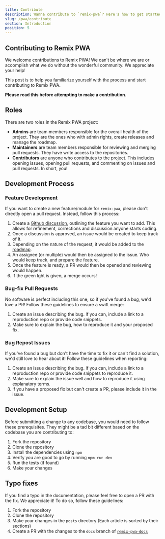 ```yaml
---
title: Contribute
description: Wanna contribute to `remix-pwa`? Here's how to get started.
slug: /pwa/contribute
section: Introduction
position: 5
---
```


## Contributing to Remix PWA

We welcome contributions to Remix PWA! We can't be where we are or accomplish what we do without the wonderful community. We appreciate your help!

This post is to help you familiarize yourself with the process and start contributing to Remix PWA.

**Please read this before attempting to make a contribution.**

## Roles

There are two roles in the Remix PWA project:

- **Admins** are team members responsible for the overall health of the project. They are the ones who with admin rights, create releases and manage the roadmap.
- **Maintainers** are team members responsible for reviewing and merging pull requests. They have write access to the repositories.
- **Contributors** are anyone who contributes to the project. This includes opening issues, opening pull requests, and commenting on issues and pull requests. In short, you!

## Development Process 

### Feature Development 

If you want to create a new feature/module for `remix-pwa`, please don't directly open a pull request. 
Instead, follow this process:

1. Create a [Github discussion](https://github.com/orgs/remix-pwa/discussions), outlining the feature you want to add. This allows for refinement, corrections and discussion anyone starts coding.
2. Once a discussion is approved, an issue would be created to keep track of it.
3. Depending on the nature of the request, it would be added to the [roadmap](/pwa/roadmap).
4. An assignee (or multiple) would then be assigned to the issue. Who would keep track, and prepare the feature.
5. Once the feature is ready, a PR would then be opened and reviewing would happen.
6. If the green lght is given, a merge occurs!

### Bug-fix Pull Requests

No software is perfect including this one, so if you've found a bug, we'd love a PR! Follow these guidelines to ensure a swift merge:

1. Create an issue describing the bug. If you can, include a link to a reproduction repo or provide code snippets.
2. Make sure to explain the bug, how to reproduce it and your proposed fix.

### Bug Repost Issues 

If you've found a bug but don't have the time to fix it or can't find a solution, we'd still love to hear about it! Follow these guidelines when reporting:

1. Create an issue describing the bug. If you can, include a link to a reproduction repo or provide code snippets to reproduce it.
2. Make sure to explain the issue well and how to reproduce it using explanatory terms.
3. If you have a proposed fix but can't create a PR, please include it in the issue.

## Development Setup

Before submitting a change to any codebase, you would need to follow these prerequisites. They might be a tad bit different based on the codebase you are contributing to:

1. Fork the repository 
2. Clone the repository
3. Install the dependencies using `npm`
4. Verify you are good to go by running `npm run dev`
5. Run the tests (if found)
6. Make your changes

## Typo fixes

If you find a typo in the documentation, please feel free to open a PR with the fix. We appreciate it!
To do so, follow these guidelines:

1. Fork the repository
2. Clone the repository
3. Make your changes in the `posts` directory (Each article is sorted by their sections)
4. Create a PR with the changes to the `docs` branch of [`remix-pwa-docs`](https://github.com/ShafSpecs/remix-pwa-docs)